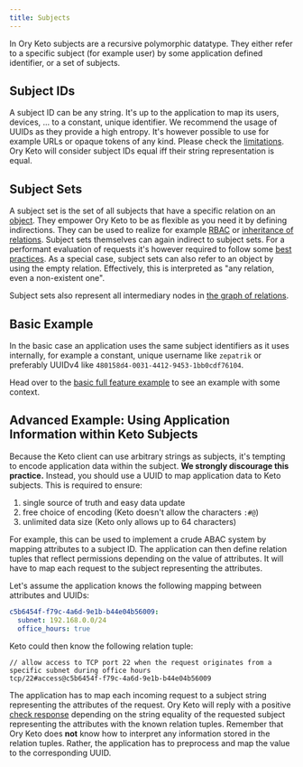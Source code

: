 ```yaml
---
title: Subjects
---
```


In Ory Keto subjects are a recursive polymorphic datatype. They either refer to a specific subject (for example user) by some
application defined identifier, or a set of subjects.

## Subject IDs

A subject ID can be any string. It's up to the application to map its users, devices, ... to a constant, unique identifier. We
recommend the usage of UUIDs as they provide a high entropy. It's however possible to use for example URLs or opaque tokens of any
kind. Please check the [limitations](#advanced-example-using-application-information-within-keto-subjects). Ory Keto will consider
subject IDs equal iff their string representation is equal.

## Subject Sets

A subject set is the set of all subjects that have a specific relation on an [object](./objects.mdx). They empower Ory Keto to be
as flexible as you need it by defining indirections. They can be used to realize for example [RBAC](../guides/rbac.mdx) or
[inheritance of relations](../guides/access-control-inheritance.mdx). Subject sets themselves can again indirect to subject sets.
For a performant evaluation of requests it's however required to follow some [best practices](../performance.mdx). As a special
case, subject sets can also refer to an object by using the empty relation. Effectively, this is interpreted as "any relation,
even a non-existent one".

Subject sets also represent all intermediary nodes in [the graph of relations](./graph-of-relations.mdx).

## Basic Example

In the basic case an application uses the same subject identifiers as it uses internally, for example a constant, unique username
like `zepatrik` or preferably UUIDv4 like `480158d4-0031-4412-9453-1bb0cdf76104`.

Head over to the [basic full feature example](../examples/olymp-file-sharing.mdx) to see an example with some context.

## Advanced Example: Using Application Information within Keto Subjects

Because the Keto client can use arbitrary strings as subjects, it's tempting to encode application data within the subject. **We
strongly discourage this practice.** Instead, you should use a UUID to map application data to Keto subjects. This is required to
ensure:

1. single source of truth and easy data update
2. free choice of encoding (Keto doesn't allow the characters `:#@`)
3. unlimited data size (Keto only allows up to 64 characters)

For example, this can be used to implement a crude ABAC system by mapping attributes to a subject ID. The application can then
define relation tuples that reflect permissions depending on the value of attributes. It will have to map each request to the
subject representing the attributes.

Let's assume the application knows the following mapping between attributes and UUIDs:

```yml
c5b6454f-f79c-4a6d-9e1b-b44e04b56009:
  subnet: 192.168.0.0/24
  office_hours: true
```

Keto could then know the following relation tuple:

```keto-relation-tuples
// allow access to TCP port 22 when the request originates from a specific subnet during office hours
tcp/22#access@c5b6454f-f79c-4a6d-9e1b-b44e04b56009
```

The application has to map each incoming request to a subject string representing the attributes of the request. Ory Keto will
reply with a positive [check response](./api-overview.mdx#check-relation-tuple) depending on the string equality of the requested
subject representing the attributes with the known relation tuples. Remember that Ory Keto does **not** know how to interpret any
information stored in the relation tuples. Rather, the application has to preprocess and map the value to the corresponding UUID.
